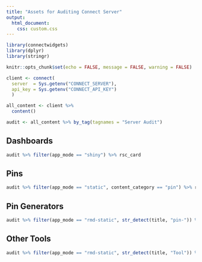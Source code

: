 ```yaml
---
title: "Assets for Auditing Connect Server"
output: 
  html_document:
    css: custom.css
---
```




```r
library(connectwidgets)
library(dplyr)
library(stringr)

knitr::opts_chunk$set(echo = FALSE, message = FALSE, warning = FALSE)

client <- connect(
  server  = Sys.getenv("CONNECT_SERVER"),
  api_key = Sys.getenv("CONNECT_API_KEY")
  )

all_content <- client %>%
  content()

audit <- all_content %>% by_tag(tagnames = "Server Audit")
```

## Dashboards
```r
audit %>% filter(app_mode == "shiny") %>% rsc_card
```


## Pins
```r
audit %>% filter(app_mode == "static", content_category == "pin") %>% rsc_grid
```

## Pin Generators
```r
audit %>% filter(app_mode == "rmd-static", str_detect(title, "pin-")) %>% rsc_card()
```

## Other Tools 
```r
audit %>% filter(app_mode == "rmd-static", str_detect(title, "Tool")) %>% rsc_table()
```


